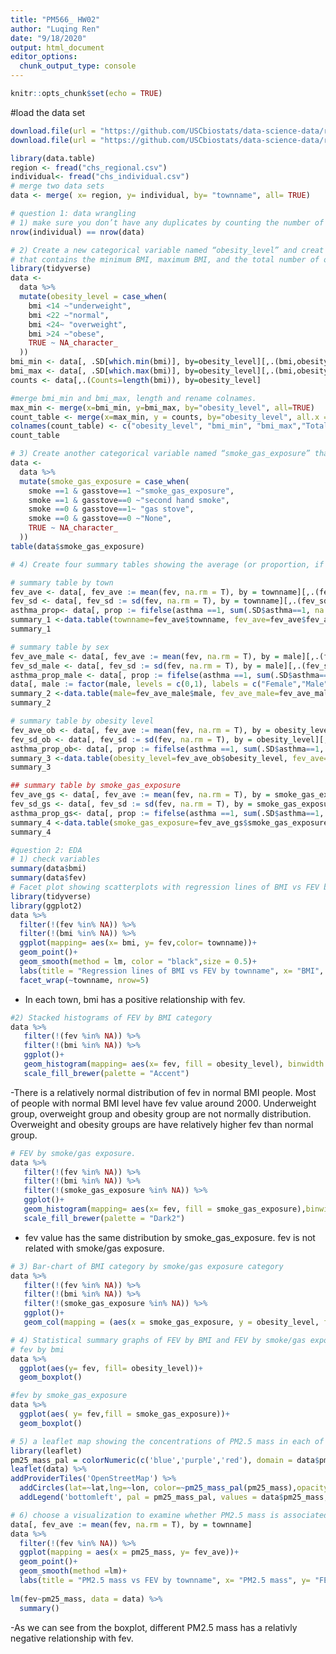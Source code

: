```yaml
---
title: "PM566_ HW02"
author: "Luqing Ren"
date: "9/18/2020"
output: html_document
editor_options: 
  chunk_output_type: console
---
```


```r
knitr::opts_chunk$set(echo = TRUE)
```
#load the data set
```r
download.file(url = "https://github.com/USCbiostats/data-science-data/raw/master/01_chs/chs_regional.csv",destfile = "chs_regional.csv")
download.file(url = "https://github.com/USCbiostats/data-science-data/raw/master/01_chs/chs_individual.csv",destfile = "chs_individual.csv")
```
```r
library(data.table)
region <- fread("chs_regional.csv")
individual<- fread("chs_individual.csv")
# merge two data sets
data <- merge( x= region, y= individual, by= "townname", all= TRUE)
```

```r
# question 1: data wrangling
# 1) make sure you don’t have any duplicates by counting the number of rows
nrow(individual) == nrow(data)
```
```r
# 2) Create a new categorical variable named “obesity_level” and creat a summary table
# that contains the minimum BMI, maximum BMI, and the total number of observations per category.
library(tidyverse)
data <-
  data %>% 
  mutate(obesity_level = case_when(
    bmi <14 ~"underweight",
    bmi <22 ~"normal",
    bmi <24~ "overweight",
    bmi >24 ~"obese",
    TRUE ~ NA_character_
  ))
bmi_min <- data[, .SD[which.min(bmi)], by=obesity_level][,.(bmi,obesity_level)]
bmi_max <- data[, .SD[which.max(bmi)], by=obesity_level][,.(bmi,obesity_level)]
counts <- data[,.(Counts=length(bmi)), by=obesity_level]

#merge bmi_min and bmi_max, length and rename colnames. 
max_min <- merge(x=bmi_min, y=bmi_max, by="obesity_level", all=TRUE)
count_table <- merge(x=max_min, y = counts, by="obesity_level", all.x = TRUE, all.y = FALSE)
colnames(count_table) <- c("obesity_level", "bmi_min", "bmi_max","Total")
count_table
```


```r
# 3) Create another categorical variable named “smoke_gas_exposure” that summarizes “Second Hand Smoke” and “Gas Stove.” The variable should have four categories in total
data <-
  data %>% 
  mutate(smoke_gas_exposure = case_when(
    smoke ==1 & gasstove==1 ~"smoke_gas_exposure",
    smoke ==1 & gasstove==0 ~"second hand smoke",
    smoke ==0 & gasstove==1~ "gas stove",
    smoke ==0 & gasstove==0 ~"None",
    TRUE ~ NA_character_
  ))
table(data$smoke_gas_exposure)
```

```r
# 4) Create four summary tables showing the average (or proportion, if binary) and sd of “Forced expiratory volume in 1 second (ml)” and asthma indicator by town, sex, obesity level, and “smoke_gas_exposure.”

# summary table by town
fev_ave <- data[, fev_ave := mean(fev, na.rm = T), by = townname][,.(fev_ave,townname)][,.SD[1], by=townname]
fev_sd <- data[, fev_sd := sd(fev, na.rm = T), by = townname][,.(fev_sd,townname)][,.SD[1], by=townname]
asthma_prop<- data[, prop := fifelse(asthma ==1, sum(.SD$asthma==1, na.rm = T)/.N,sum(.SD$asthma ==0,na.rm = T)/.N), by = townname][,.SD[1], by = townname][,.(townname,prop)]
summary_1 <-data.table(townname=fev_ave$townname, fev_ave=fev_ave$fev_ave, fev_sd=fev_sd$fev_sd, asthma_prop=asthma_prop$prop)
summary_1
```

```r
# summary table by sex
fev_ave_male <- data[, fev_ave := mean(fev, na.rm = T), by = male][,.(fev_ave,male)][,.SD[1], by=male]
fev_sd_male <- data[, fev_sd := sd(fev, na.rm = T), by = male][,.(fev_sd,male)][,.SD[1], by=male]
asthma_prop_male <- data[, prop := fifelse(asthma ==1, sum(.SD$asthma==1, na.rm = T)/.N,sum(.SD$asthma ==0,na.rm = T)/.N), by = male][,.SD[1], by = male][,.(male,prop)]
data[, male := factor(male, levels = c(0,1), labels = c("Female","Male"))]
summary_2 <-data.table(male=fev_ave_male$male, fev_ave_male=fev_ave_male$fev_ave, fev_sd_male=fev_sd_male$fev_sd, asthma_prop_male=asthma_prop_male$prop)
summary_2
```

```r
# summary table by obesity level
fev_ave_ob <- data[, fev_ave := mean(fev, na.rm = T), by = obesity_level][,.(fev_ave,obesity_level)][,.SD[1], by=obesity_level]
fev_sd_ob <- data[, fev_sd := sd(fev, na.rm = T), by = obesity_level][,.(fev_sd,obesity_level)][,.SD[1], by=obesity_level]
asthma_prop_ob<- data[, prop := fifelse(asthma ==1, sum(.SD$asthma==1, na.rm = T)/.N,sum(.SD$asthma ==0,na.rm = T)/.N), by = obesity_level][,.SD[1], by = obesity_level][,.(obesity_level,prop)]
summary_3 <-data.table(obesity_level=fev_ave_ob$obesity_level, fev_ave=fev_ave_ob$fev_ave, fev_sd=fev_sd_ob$fev_sd, asthma_prop=asthma_prop_ob$prop)
summary_3
```

```r
## summary table by smoke_gas_exposure
fev_ave_gs <- data[, fev_ave := mean(fev, na.rm = T), by = smoke_gas_exposure][,.(fev_ave,smoke_gas_exposure)][,.SD[1], by=smoke_gas_exposure]
fev_sd_gs <- data[, fev_sd := sd(fev, na.rm = T), by = smoke_gas_exposure][,.(fev_sd,smoke_gas_exposure)][,.SD[1], by=smoke_gas_exposure]
asthma_prop_gs<- data[, prop := fifelse(asthma ==1, sum(.SD$asthma==1, na.rm = T)/.N,sum(.SD$asthma ==0,na.rm = T)/.N), by = smoke_gas_exposure][,.SD[1], by = smoke_gas_exposure][,.(smoke_gas_exposure,prop)]
summary_4 <-data.table(smoke_gas_exposure=fev_ave_gs$smoke_gas_exposure, fev_ave=fev_ave_gs$fev_ave, fev_sd=fev_sd_gs$fev_sd, asthma_prop=asthma_prop_gs$prop)
summary_4
```

```r
#question 2: EDA
# 1) check variables
summary(data$bmi)
summary(data$fev)
# Facet plot showing scatterplots with regression lines of BMI vs FEV by “townname”
library(tidyverse)
library(ggplot2)
data %>% 
  filter(!(fev %in% NA)) %>% 
  filter(!(bmi %in% NA)) %>% 
  ggplot(mapping= aes(x= bmi, y= fev,color= townname))+
  geom_point()+
  geom_smooth(method = lm, color = "black",size = 0.5)+
  labs(title = "Regression lines of BMI vs FEV by townname", x= "BMI", y= "FEV")+
  facet_wrap(~townname, nrow=5)
```

- In each town, bmi has a positive relationship with fev.
```r
#2) Stacked histograms of FEV by BMI category  
data %>% 
   filter(!(fev %in% NA)) %>% 
   filter(!(bmi %in% NA)) %>%
   ggplot()+
   geom_histogram(mapping= aes(x= fev, fill = obesity_level), binwidth = 30)+
   scale_fill_brewer(palette = "Accent")
```

-There is a relatively normal distribution of fev in normal BMI people. Most of people with normal BMI level have fev value around 2000. Underweight group, overweight group and obesity group are not normally distribution. Overweight and obesity groups are have relatively higher fev than normal group.

```r
# FEV by smoke/gas exposure. 
data %>% 
   filter(!(fev %in% NA)) %>% 
   filter(!(bmi %in% NA)) %>%
   filter(!(smoke_gas_exposure %in% NA)) %>%
   ggplot()+
   geom_histogram(mapping= aes(x= fev, fill = smoke_gas_exposure),binwidth = 30)+
   scale_fill_brewer(palette = "Dark2")
```

-  fev value has the same distribution by smoke_gas_exposure. fev is not related with smoke/gas exposure.

```r

# 3) Bar-chart of BMI category by smoke/gas exposure category
data %>% 
   filter(!(fev %in% NA)) %>% 
   filter(!(bmi %in% NA)) %>%
   filter(!(smoke_gas_exposure %in% NA)) %>%
   ggplot()+
   geom_col(mapping = (aes(x = smoke_gas_exposure, y = obesity_level, fill = obesity_level)))
```


```r

# 4) Statistical summary graphs of FEV by BMI and FEV by smoke/gas exposure category
# fev by bmi
data %>% 
  ggplot(aes(y= fev, fill= obesity_level))+
  geom_boxplot()

#fev by smoke_gas_exposure
data %>% 
  ggplot(aes( y= fev,fill = smoke_gas_exposure))+
  geom_boxplot()
```


```r
# 5) a leaflet map showing the concentrations of PM2.5 mass in each of the CHS communities
library(leaflet)
pm25_mass_pal = colorNumeric(c('blue','purple','red'), domain = data$pm25_mass)
leaflet(data) %>% 
addProviderTiles('OpenStreetMap') %>% 
  addCircles(lat=~lat,lng=~lon, color=~pm25_mass_pal(pm25_mass),opacity=1, fillOpacity=1,radius=500) %>% 
  addLegend('bottomleft', pal = pm25_mass_pal, values = data$pm25_mass, title =" Concentration of PM2.5 mass",opacity = 1)
```


```r

# 6) choose a visualization to examine whether PM2.5 mass is associated with FEV
data[, fev_ave := mean(fev, na.rm = T), by = townname]
data %>% 
  filter(!(fev %in% NA)) %>% 
  ggplot(mapping = aes(x = pm25_mass, y= fev_ave))+
  geom_point()+
  geom_smooth(method =lm)+
  labs(title = "PM2.5 mass vs FEV by townname", x= "PM2.5 mass", y= "FEV")
  
lm(fev~pm25_mass, data = data) %>% 
  summary()
```

-As we can see from the boxplot, different PM2.5 mass has a relativly negative relationship with fev.






